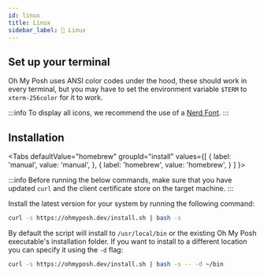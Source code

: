 ```yaml
---
id: linux
title: Linux
sidebar_label: 🐧 Linux
---
```



## Set up your terminal

Oh My Posh uses ANSI color codes under the hood, these should work in every terminal,
but you may have to set the environment variable `$TERM` to `xterm-256color` for it to work.

:::info
To display all icons, we recommend the use of a [Nerd Font][fonts].
:::

## Installation

<Tabs
  defaultValue="homebrew"
  groupId="install"
  values={[
    { label: 'manual', value: 'manual', },
    { label: 'homebrew', value: 'homebrew', }
  ]
}>
<TabItem value="manual">

:::info
Before running the below commands, make sure that you have updated `curl` and the
client certificate store on the target machine.
:::

Install the latest version for your system by running the following command:

```bash
curl -s https://ohmyposh.dev/install.sh | bash -s
```

By default the script will install to `/usr/local/bin` or the existing Oh My Posh executable's installation folder.
If you want to install to a different location you can specify it using the `-d` flag:

```bash
curl -s https://ohmyposh.dev/install.sh | bash -s -- -d ~/bin
```

</TabItem>
<TabItem value="homebrew">

<InstallHomebrew />

</TabItem>
</Tabs>

<Next />

[fonts]: /docs/installation/fonts
